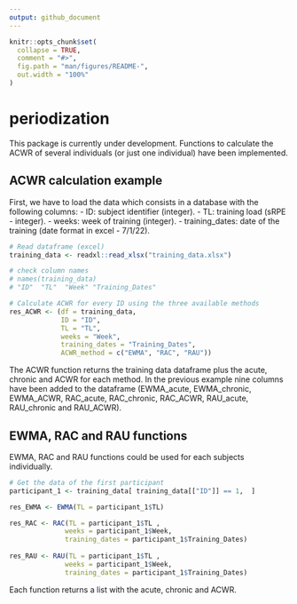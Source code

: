 ```yaml
---
output: github_document
---
```


<!-- README.md is generated from README.Rmd. Please edit that file -->

```r
knitr::opts_chunk$set(
  collapse = TRUE,
  comment = "#>",
  fig.path = "man/figures/README-",
  out.width = "100%"
)
```

# periodization

This package is currently under development. Functions to calculate the ACWR of several individuals (or just one individual) have been implemented.

## ACWR calculation example

First, we have to load the data which consists in a database with the following columns: 
- ID: subject identifier (integer). 
- TL: training load (sRPE - integer). 
- weeks: week of training (integer).
- training_dates: date of the training (date format in excel - 7/1/22).

``` r
# Read dataframe (excel)
training_data <- readxl::read_xlsx("training_data.xlsx")

# check column names
# names(training_data)
# "ID"  "TL"  "Week" "Training_Dates"

# Calculate ACWR for every ID using the three available methods
res_ACWR <- (df = training_data,
             ID = "ID",
             TL = "TL",
             weeks = "Week",
             training_dates = "Training_Dates",
             ACWR_method = c("EWMA", "RAC", "RAU"))
```

The ACWR function returns the training data dataframe plus the acute, 
chronic and ACWR for each method. In the previous example nine columns have been added
to the dataframe (EWMA_acute, EWMA_chronic, EWMA_ACWR, RAC_acute, RAC_chronic, RAC_ACWR,
RAU_acute, RAU_chronic and RAU_ACWR).


## EWMA, RAC and RAU functions

EWMA, RAC and RAU functions could be used for each subjects individually.

``` r
# Get the data of the first participant
participant_1 <- training_data[ training_data[["ID"]] == 1,  ]

res_EWMA <- EWMA(TL = participant_1$TL)

res_RAC <- RAC(TL = participant_1$TL ,
              weeks = participant_1$Week,
              training_dates = participant_1$Training_Dates)
              
res_RAU <- RAU(TL = participant_1$TL ,
              weeks = participant_1$Week,
              training_dates = participant_1$Training_Dates)
```

Each function returns a list with the acute, chronic and ACWR.             

